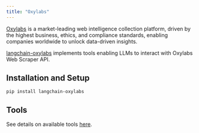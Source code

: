 ```yaml
---
title: "Oxylabs"
---
```


[Oxylabs](https://oxylabs.io/) is a market-leading web intelligence collection platform, driven by the highest business, ethics, and compliance standards, enabling companies worldwide to unlock data-driven insights.

[langchain-oxylabs](https://pypi.org/project/langchain-oxylabs/) implements tools enabling LLMs to interact with Oxylabs Web Scraper API.

## Installation and Setup

```
pip install langchain-oxylabs
```

## Tools

See details on available tools [here](/oss/integrations/tools/oxylabs).
